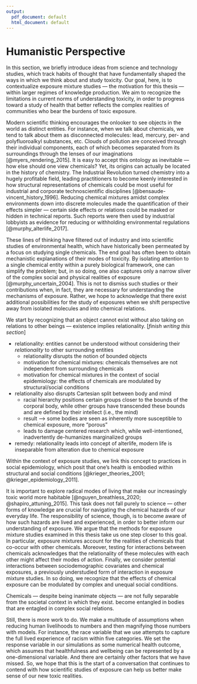 ```yaml
---
output:
  pdf_document: default
  html_document: default
---
```

# Humanistic Perspective {#humanistic}

In this section, we briefly introduce ideas from science and technology studies, which track habits of thought that have fundamentally shaped the ways in which we think about and study toxicity. Our goal, here, is to contextualize exposure mixture studies — the motivation for this thesis — within larger regimes of knowledge production. We aim to recognize the limitations in current norms of understanding toxicity, in order to progress toward a study of health that better reflects the complex realities of communities who bear the burdens of toxic exposure. 

Modern scientific thinking encourages the onlooker to see objects in the world as distinct entities. For instance, when we talk about chemicals, we tend to talk about them as disconnected molecules: lead, mercury, per- and polyfluoroalkyl substances, etc. Clouds of pollution are conceived through their individual components, each of which becomes separated from its surroundings through the lenses of our imaginations [@myers_rendering_2015]. It is easy to accept this ontology as inevitable — how else should one view chemicals? Yet, its origins can actually be located in the history of chemistry. The Industrial Revolution turned chemistry into a hugely profitable field, leading practitioners to become keenly interested in how structural representations of chemicals could be most useful for industrial and corporate technoscientific disciplines [@bensaude-vincent_history_1996]. Reducing chemical mixtures amidst complex environments down into discrete molecules made the quantification of their effects simpler — certain side effects or relations could be masked or hidden in technical reports. Such reports were then used by industrial lobbyists as evidence for reducing or withholding environmental regulations [@murphy_alterlife_2017]. 

These lines of thinking have filtered out of industry and into scientific studies of environmental health, which have historically been permeated by a focus on studying single chemicals. The end goal has often been to obtain mechanistic explanations of their modes of toxicity. By isolating attention to a single chemical entity within a purely biological framework, one can simplify the problem; but, in so doing, one also captures only a narrow sliver of the complex social and physical realities of exposure [@murphy_uncertain_2004]. This is not to dismiss such studies or their contributions when, in fact, they are necessary for understanding the mechanisms of exposure. Rather, we hope to acknowledge that there exist additional possibilities for the study of exposures when we shift perspective away from isolated molecules and into chemical relations. 

We start by recognizing that an object cannot exist without also taking on relations to other beings — existence implies relationality. [*finish writing this section*]

- relationality: entities cannot be understood without considering their *relationality* to other surrounding entities
  - relationality disrupts the notion of bounded objects
  - motivation for chemical mixtures: chemicals themselves are not independent from surrounding chemicals
  - motivation for chemical mixtures in the context of social epidemiology: the effects of chemicals are modulated by structural/social conditions
- relationality also disrupts Cartesian split between body and mind
  - racial hierarchy positions certain groups closer to the bounds of the corporal body, while other groups have transcended these bounds and are defined by their intellect (i.e., the mind)
  - result --> some bodies are seen as inherently more susceptible to chemical exposure, more "porous" 
  - leads to damage centered research which, while well-intentioned, inadvertently de-humanizes marginalized groups
- remedy: relationality leads into concept of alterlife, modern life is inseparable from alteration due to chemical exposure

Within the context of exposure studies, we link this concept to practices in social epidemiology, which posit that one’s health is embodied within structural and social conditions [@krieger_theories_2001; @krieger_epidemiology_2011]. 

It is important to explore radical modes of living that make our increasingly toxic world more habitable [@nguyen_breathless_2020; @shapiro_attuning_2015]. This task does not fall purely to science — other forms of knowledge are crucial for navigating the chemical hazards of our everyday life. The responsibility of science, though, is to become aware of how such hazards are lived and experienced, in order to better inform our understanding of exposure. We argue that the methods for exposure mixture studies examined in this thesis take us one step closer to this goal. In particular, exposure mixtures account for the realities of chemicals that co-occur with other chemicals. Moreover, testing for interactions between chemicals acknowledges that the relationality of these molecules with each other might affect their modes of action. Finally, we consider potential interactions between sociodemographic covariates and chemical exposures, a previously understudied form of interaction in exposure mixture studies. In so doing, we recognize that the effects of chemical exposure can be modulated by complex and unequal social conditions. 

Chemicals — despite being inanimate objects — are not fully separable from the societal context in which they exist. become entangled in bodies that are entagled in complex social relations. 

Still, there is more work to do. We make a multitude of assumptions when reducing human livelihoods to numbers and then magnifying those numbers with models. For instance, the race variable that we use attempts to capture the full lived experience of racism within five categories. We set the response variable in our simulations as some numerical health outcome, which assumes that healthfulness and wellbeing can be represented by a one-dimensional variable. And there are certainly other factors that we have missed. So, we hope that this is the start of a conversation that continues to contend with how scientific studies of exposure can help us better make sense of our new toxic realities.  




